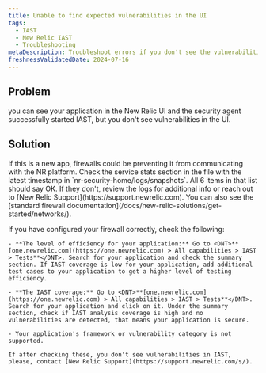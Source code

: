 ```yaml
---
title: Unable to find expected vulnerabilities in the UI
tags:
  - IAST
  - New Relic IAST
  - Troubleshooting
metaDescription: Troubleshoot errors if you don't see the vulnerabilities in New Relic platform.
freshnessValidatedDate: 2024-07-16
---
```


## Problem
you can see your application in the New Relic UI and the security agent successfully started IAST, but you don't see vulnerabilities in the UI.

## Solution

 <Callout variant="important">
If this is a new app, firewalls could be preventing it from communicating with the NR platform. Check the service stats section in the file with the latest timestamp in `nr-security-home/logs/snapshots`. All 6 items in that list should say OK. If they don't, review the logs for additional info or reach out to [New Relic Support](https://support.newrelic.com). You can also see the [standard firewall documentation](/docs/new-relic-solutions/get-started/networks/).
</Callout>

If you have configured your firewall correctly, check the following:

    - **The level of efficiency for your application:** Go to <DNT>**[one.newrelic.com](https://one.newrelic.com) > All capabilities > IAST > Tests**</DNT>. Search for your application and check the summary section. If IAST coverage is low for your application, add additional test cases to your application to get a higher level of testing efficiency.
    
    - **The IAST coverage:** Go to <DNT>**[one.newrelic.com](https://one.newrelic.com) > All capabilities > IAST > Tests**</DNT>. Search for your application and click on it. Under the summary section, check if IAST analysis coverage is high and no vulnerabilities are detected, that means your application is secure.

    - Your application's framework or vulnerability category is not supported. 

    If after checking these, you don't see vulnerabilities in IAST, please, contact [New Relic Support](https://support.newrelic.com/s/). 